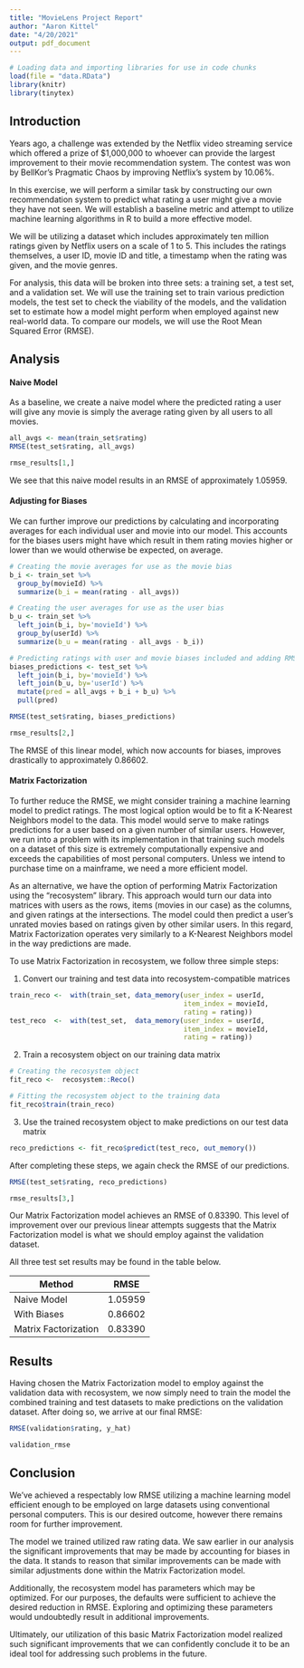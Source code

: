 ---
title: "MovieLens Project Report"
author: "Aaron Kittel"
date: "4/20/2021"
output: pdf_document
---
  
```{r setup, include=FALSE}
# Loading data and importing libraries for use in code chunks
load(file = "data.RData")
library(knitr)
library(tinytex)
```



## Introduction
Years ago, a challenge was extended by the Netflix video streaming service which offered a prize of $1,000,000 to whoever can provide the largest improvement to their movie recommendation system. The contest was won by BellKor's Pragmatic Chaos by improving Netflix's system by 10.06%.
  
In this exercise, we will perform a similar task by constructing our own recommendation system to predict what rating a user might give a movie they have not seen.  We will establish a baseline metric and attempt to utilize machine learning algorithms in R to build a more effective model.

We will be utilizing a dataset which includes approximately ten million ratings given by Netflix users on a scale of 1 to 5.  This includes the ratings themselves, a user ID, movie ID and title, a timestamp when the rating was given, and the movie genres.

For analysis, this data will be broken into three sets: a training set, a test set, and a validation set.  We will use the training set to train various prediction models, the test set to check the viability of the models, and the validation set to estimate how a model might perform when employed against new real-world data. To compare our models, we will use the Root Mean Squared Error (RMSE).  

## Analysis

#### Naive Model  

As a baseline, we create a naive model where the predicted rating a user will give any movie is simply the average rating given by all users to all movies.

```{r, include=TRUE, echo=TRUE, eval=FALSE}
all_avgs <- mean(train_set$rating)
RMSE(test_set$rating, all_avgs)
```

```{r naive, include=TRUE, echo=FALSE}
rmse_results[1,]
```

We see that this naive model results in an RMSE of approximately 1.05959.  

#### Adjusting for Biases  

We can further improve our predictions by calculating and incorporating averages for each individual user and movie into our model.  This accounts for the biases users might have which result in them rating movies higher or lower than we would otherwise be expected, on average.

```{r, include=TRUE, echo=TRUE, eval=FALSE}
# Creating the movie averages for use as the movie bias
b_i <- train_set %>%
  group_by(movieId) %>%
  summarize(b_i = mean(rating - all_avgs))

# Creating the user averages for use as the user bias
b_u <- train_set %>% 
  left_join(b_i, by='movieId') %>%
  group_by(userId) %>%
  summarize(b_u = mean(rating - all_avgs - b_i))

# Predicting ratings with user and movie biases included and adding RMSE to the data frame
biases_predictions <- test_set %>% 
  left_join(b_i, by='movieId') %>%
  left_join(b_u, by='userId') %>%
  mutate(pred = all_avgs + b_i + b_u) %>%
  pull(pred)

RMSE(test_set$rating, biases_predictions)
```

```{r, include=TRUE, echo=FALSE}
rmse_results[2,]
```

The RMSE of this linear model, which now accounts for biases, improves drastically to approximately 0.86602.

#### Matrix Factorization  

To further reduce the RMSE, we might consider training a machine learning model to predict ratings.  The most logical option would be to fit a K-Nearest Neighbors model to the data.  This model would serve to make ratings predictions for a user based on a given number of similar users.  However, we run into a problem with its implementation in that training such models on a dataset of this size is extremely computationally expensive and exceeds the capabilities of most personal computers.  Unless we intend to purchase time on a mainframe, we need a more efficient model.

As an alternative, we have the option of performing Matrix Factorization using the "recosystem" library. This approach would turn our data into matrices with users as the rows, items (movies in our case) as the columns, and given ratings at the intersections.  The model could then predict a user's unrated movies based on ratings given by other similar users. In this regard, Matrix Factorization operates very similarly to a K-Nearest Neighbors model in the way predictions are made.

To use Matrix Factorization in recosystem, we follow three simple steps:  

1. Convert our training and test data into recosystem-compatible matrices  

```{r, include=TRUE, echo=TRUE, eval=FALSE}
train_reco <-  with(train_set, data_memory(user_index = userId, 
                                           item_index = movieId, 
                                           rating = rating))
test_reco  <-  with(test_set,  data_memory(user_index = userId, 
                                           item_index = movieId, 
                                           rating = rating))
```

2. Train a recosystem object on our training data matrix  

```{r, include=TRUE, echo=TRUE, eval=FALSE}
# Creating the recosystem object
fit_reco <-  recosystem::Reco()

# Fitting the recosystem object to the training data
fit_reco$train(train_reco)
```

3. Use the trained recosystem object to make predictions on our test data matrix  

```{r, include=TRUE, echo=TRUE, eval=FALSE}
reco_predictions <- fit_reco$predict(test_reco, out_memory())
```

After completing these steps, we again check the RMSE of our predictions.  

```{r, include=TRUE, echo=TRUE, eval=FALSE}
RMSE(test_set$rating, reco_predictions)
```

```{r, include=TRUE, echo=FALSE}
rmse_results[3,]
```

Our Matrix Factorization model achieves an RMSE of 0.83390.  This level of improvement over our previous linear attempts suggests that the Matrix Factorization model is what we should employ against the validation dataset.

All three test set results may be found in the table below.

  | Method                             | RMSE     |
  |------------------------------------|----------|
  | Naive Model                        | 1.05959  |
  | With Biases                        | 0.86602  |
  | Matrix Factorization               | 0.83390  |

## Results
Having chosen the Matrix Factorization model to employ against the validation data with recosystem, we now simply need to train the model the combined training and test datasets to make predictions on the validation dataset.  After doing so, we arrive at our final RMSE:

```{r, include=TRUE, echo=TRUE, eval=FALSE}
RMSE(validation$rating, y_hat)
```

```{r, include=TRUE, echo=FALSE}
validation_rmse
```

## Conclusion
We've achieved a respectably low RMSE utilizing a machine learning model efficient enough to be employed on large datasets using conventional personal computers. This is our desired outcome, however there remains room for further improvement.

The model we trained utilized raw rating data.  We saw earlier in our analysis the significant improvements that may be made by accounting for biases in the data.  It stands to reason that similar improvements can be made with similar adjustments done within the Matrix Factorization model.

Additionally, the recosystem model has parameters which may be optimized.  For our purposes, the defaults were sufficient to achieve the desired reduction in RMSE. Exploring and optimizing these parameters would undoubtedly result in additional improvements.

Ultimately, our utilization of this basic Matrix Factorization model realized such significant improvements that we can confidently conclude it to be an ideal tool for addressing such problems in the future. 